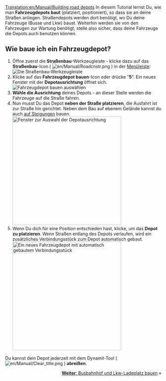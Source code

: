 [[Translation:en/Manual/Building road depots]]
{{de/Manual/Tutorial/Tutorial}}
In diesem Tutorial lernst Du, wie man '''Fahrzeugdepots baut''' (platziert, positioniert), so dass sie an deine Straßen anliegen. Straßendepots werden dort benötigt, wo Du deine Fahrzeuge (Busse und Lkw) baust. Weiterhin werden sie von den Fahrzeugen zur Wartung benötigt, stelle also sicher, dass deine Fahrzeuge die Depots auch benutzen können.

== Wie baue ich ein Fahrzeugdepot? ==
# Öffne zuerst die '''Straßenbau'''-Werkzeugleiste - klicke dazu auf das '''Straßenbau'''-Icon ( [[File:en/Manual/Roadcnstr.png]] ) in der [[en/Spieloberfläche|Menüleiste]]:<br/>[[File:en/Manual/Road constructionnew.png|none|frame|Die Straßenbau-Werkzeugleiste]]
# Klicke auf das '''Fahrzeugdepot bauen'''-Icon oder drücke "'''5'''". Ein neues Fenster mit der '''Depotausrichtung''' öffnet sich.<br/>[[File:en/Manual/New road depot.png|none|frame|Fahrzeugdepot bauen auswählen]]
# '''Wähle die Ausrichtung''' deines Depots - an dieser Stelle werden die Fahrzeuge auf die Straße fahren.
# Nun musst Du das Depot '''neben der Straße platzieren''', die Ausfahrt ist zur Straße hin gerichtet. Neben dem Bau auf ebenem Gelände kannst du auch [[de/Bau an Steigungen|auf Steigungen]] bauen.<br/>[[File:en/Manual/Road depot direction.png|none|thumb|350px|Fenster zur Auswahl der Depotausrichtung]]
# Wenn Du dich für eine Position entschieden hast, klicke, um das '''Depot zu platzieren'''. Wenn Straßen entlang des Depots verlaufen, wird ein zusätzliches Verbindungsstück zum Depot automatisch gebaut.<br/>[[File:en/Manual/Tutorial bus 4.png|none|thumb|350px|Ein neues Fahrzeugdepot mit automatisch gebautem Verbindungsstück]]

Du kannst dein Depot jederzeit mit dem Dynamit-Tool ( [[File:en/Manual/Clear title.png]] ) '''abreißen'''.

<span style="float: right">[[de/Manual/Busbahnhof und Lkw-Ladeplatz bauen|'''Weiter''': Busbahnhof und Lkw-Ladeplatz bauen]] &raquo;</span>